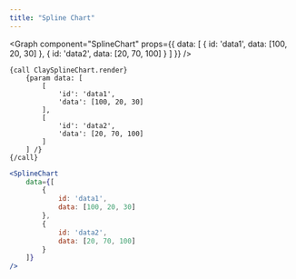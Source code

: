 ```yaml
---
title: "Spline Chart"
---
```



<Graph
	component="SplineChart"
	props={{
		data: [
			{
				id: 'data1',
				data: [100, 20, 30]
			},
			{
				id: 'data2',
				data: [20, 70, 100]
			}
		]
	}}
/>

```soy
{call ClaySplineChart.render}
	{param data: [
		[
			'id': 'data1',
			'data': [100, 20, 30]
		],
		[
			'id': 'data2',
			'data': [20, 70, 100]
		]
	] /}
{/call}
```
```jsx
<SplineChart
	data={[
		{
			id: 'data1',
			data: [100, 20, 30]
		},
		{
			id: 'data2',
			data: [20, 70, 100]
		}
	]}
/>
```
